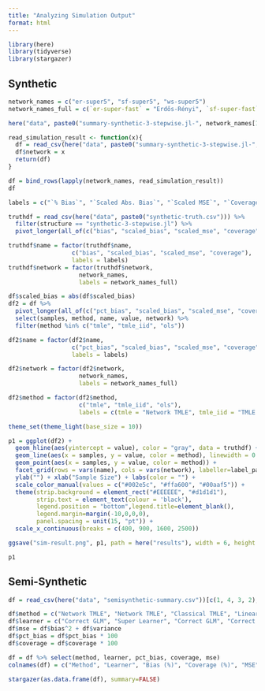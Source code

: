 ```yaml
---
title: "Analyzing Simulation Output"
format: html
---
```


```r
library(here)
library(tidyverse)
library(stargazer)

```

## Synthetic

```r
network_names = c("er-super5", "sf-super5", "ws-super5")
network_names_full = c(`er-super-fast` = "Erdős-Rényi", `sf-super-fast` = "Scale-Free", `ws-super-fast` = "Watts-Strogatz")

here("data", paste0("summary-synthetic-3-stepwise.jl-", network_names[1], ".csv"))

read_simulation_result <- function(x){
  df = read_csv(here("data", paste0("summary-synthetic-3-stepwise.jl-", x, ".csv")))
  df$network = x
  return(df)
}

df = bind_rows(lapply(network_names, read_simulation_result))
df

```
```r
labels = c("`% Bias`", "`Scaled Abs. Bias`", "`Scaled MSE`", "`Coverage`")

truthdf = read_csv(here("data", paste0("synthetic-truth.csv"))) %>% 
  filter(structure == "synthetic-3-stepwise.jl") %>%
  pivot_longer(all_of(c("bias", "scaled_bias", "scaled_mse", "coverage")))

truthdf$name = factor(truthdf$name, 
                  c("bias", "scaled_bias", "scaled_mse", "coverage"), 
                  labels = labels)
truthdf$network = factor(truthdf$network,
                    network_names,
                    labels = network_names_full)

```



```r

df$scaled_bias = abs(df$scaled_bias)
df2 = df %>% 
  pivot_longer(all_of(c("pct_bias", "scaled_bias", "scaled_mse", "coverage"))) %>% 
  select(samples, method, name, value, network) %>%
  filter(method %in% c("tmle", "tmle_iid", "ols"))

df2$name = factor(df2$name, 
                  c("pct_bias", "scaled_bias", "scaled_mse", "coverage"), 
                  labels = labels)

df2$network = factor(df2$network,
                    network_names,
                    labels = network_names_full)

df2$method = factor(df2$method,
                    c("tmle", "tmle_iid", "ols"),
                    labels = c(tmle = "Network TMLE", tmle_iid = "TMLE (No Network)", ols = "Linear Regression (No Network)"))


```

```r

theme_set(theme_light(base_size = 10))

p1 = ggplot(df2) + 
  geom_hline(aes(yintercept = value), color = "gray", data = truthdf) + 
  geom_line(aes(x = samples, y = value, color = method), linewidth = 0.5) +
  geom_point(aes(x = samples, y = value, color = method)) +
  facet_grid(rows = vars(name), cols = vars(network), labeller=label_parsed, scales = "free_y") + 
  ylab("") + xlab("Sample Size") + labs(color = "") +
  scale_color_manual(values = c("#002e5c", "#ffa600", "#00aaf5")) + 
  theme(strip.background = element_rect("#EEEEEE", "#d1d1d1"), 
        strip.text = element_text(colour = 'black'), 
        legend.position = "bottom",legend.title=element_blank(), 
        legend.margin=margin(-10,0,0,0),
        panel.spacing = unit(15, "pt")) +
  scale_x_continuous(breaks = c(400, 900, 1600, 2500))

ggsave("sim-result.png", p1, path = here("results"), width = 6, height = 6)

p1

```

## Semi-Synthetic

```r
df = read_csv(here("data", "semisynthetic-summary.csv"))[c(1, 4, 3, 2), ]

df$method = c("Network TMLE", "Network TMLE", "Classical TMLE", "Linear Regression")
df$learner = c("Correct GLM", "Super Learner", "Correct GLM", "Correct GLM")
df$mse = df$bias^2 + df$variance
df$pct_bias = df$pct_bias * 100
df$coverage = df$coverage * 100

df = df %>% select(method, learner, pct_bias, coverage, mse)
colnames(df) = c("Method", "Learner", "Bias (%)", "Coverage (%)", "MSE")
```

```r
stargazer(as.data.frame(df), summary=FALSE)
```

